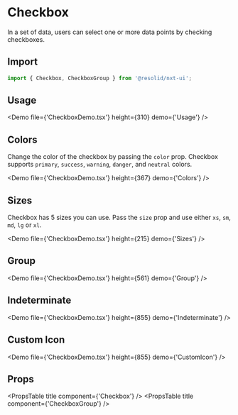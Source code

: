 # Checkbox

In a set of data, users can select one or more data points by checking checkboxes.

## Import

```javascript
import { Checkbox, CheckboxGroup } from '@resolid/nxt-ui';
```

## Usage

<Demo file={'CheckboxDemo.tsx'} height={310} demo={'Usage'} />

## Colors

Change the color of the checkbox by passing the `color` prop. Checkbox supports `primary`, `success`, `warning`, `danger`, and `neutral` colors.

<Demo file={'CheckboxDemo.tsx'} height={367} demo={'Colors'} />

## Sizes

Checkbox has 5 sizes you can use. Pass the `size` prop and use either `xs`, `sm`, `md`, `lg` or `xl`.

<Demo file={'CheckboxDemo.tsx'} height={215} demo={'Sizes'} />

## Group

<Demo file={'CheckboxDemo.tsx'} height={561} demo={'Group'} />

## Indeterminate

<Demo file={'CheckboxDemo.tsx'} height={855} demo={'Indeterminate'} />

## Custom Icon

<Demo file={'CheckboxDemo.tsx'} height={855} demo={'CustomIcon'} />

## Props

<PropsTable title component={'Checkbox'} />
<PropsTable title component={'CheckboxGroup'} />
